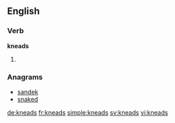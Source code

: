 ==English==

===Verb===
'''kneads'''

# {{en-third-person singular of|knead}}

===Anagrams===
* [[sandek#English|sandek]]
* [[snaked#English|snaked]]

[[de:kneads]]
[[fr:kneads]]
[[simple:kneads]]
[[sv:kneads]]
[[vi:kneads]]